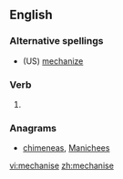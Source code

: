 ==English==

===Alternative spellings===
* (US) [[mechanize]]

===Verb===
{{en-verb|mechanises|mechanising|mechanised|mechanised}}

# {{British}} {{alternative spelling of|[[mechanize]]}}

===Anagrams===
* [[chimeneas#English|chimeneas]], [[Manichees#English|Manichees]]

[[vi:mechanise]]
[[zh:mechanise]]